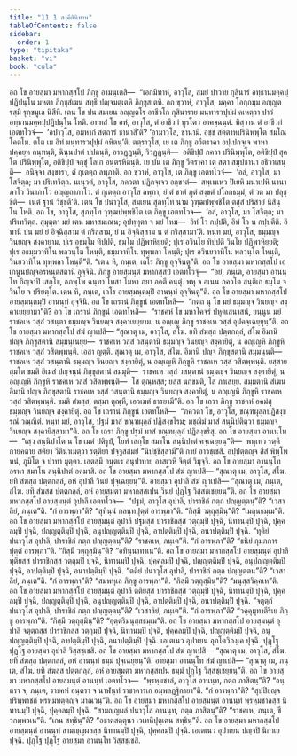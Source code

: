 ```yaml
---
title: "11.1 สงฺคีตินิทาน"
tableOfContents: false
sidebar:
  order: 1
type: "tipitaka"
basket: "vi"
book: "cula"
---
```



<DynamicBreadcrumb />

<Division number="437" book="cula">

<Paragraph number="2176" book="cula">
อถ โข อายสฺมา มหากสฺสโป ภิกฺขู อามนฺเตสิ—  “เอกมิทาหํ, อาวุโส, สมยํ ปาวาย กุสินารํ อทฺธานมคฺคปฺปฏิปนฺโน มหตา ภิกฺขุสํเฆน สทฺธึ ปญฺจมตฺเตหิ ภิกฺขุสเตหิ. อถ ขฺวาหํ, อาวุโส, มคฺคา โอกฺกมฺม อญฺญตรสฺมึ รุกฺขมูเล นิสีทึ.
</Paragraph>

<Paragraph number="2177" book="cula">
เตน โข ปน สมเยน อญฺญตโร อาชีวโก กุสินาราย มนฺทารวปุปฺผํ คเหตฺวา ปาวํ อทฺธานมคฺคปฺปฏิปนฺโน โหติ. อทฺทสํ โข อหํ, อาวุโส, ตํ อาชีวกํ ทูรโตว อาคจฺฉนฺตํ. ทิสฺวาน ตํ อาชีวกํ เอตทโวจํ—  ‘อปาวุโส, อมฺหากํ สตฺถารํ ชานาสี’ติ? ‘อามาวุโส, ชานามิ. อชฺช สตฺตาหปรินิพฺพุโต สมโณ โคตโม. ตโต เม อิทํ มนฺทารวปุปฺผํ คหิตนฺ’ติ. ตตฺราวุโส, เย เต ภิกฺขู อวีตราคา อปฺเปกจฺเจ พาหา ปคฺคยฺห กนฺทนฺติ, ฉินฺนปาตํ ปปตนฺติ, อาวฏฺฏนฺติ, วิวฏฺฏนฺติ—  อติขิปฺปํ ภควา ปรินิพฺพุโต, อติขิปฺปํ สุคโต ปรินิพฺพุโต, อติขิปฺปํ จกฺขุํ โลเก อนฺตรหิตนฺติ. เย ปน เต ภิกฺขู วีตราคา เต สตา สมฺปชานา อธิวาเสนฺติ—  อนิจฺจา สงฺขารา, ตํ กุเตตฺถ ลพฺภาติ.
</Paragraph>

<Paragraph number="2178" book="cula">
อถ ขฺวาหํ, อาวุโส, เต ภิกฺขู เอตทโวจํ—  ‘อลํ, อาวุโส, มา โสจิตฺถ; มา ปริเทวิตฺถ. นเนฺวตํ, อาวุโส, ภควตา ปฏิกจฺเจว อกฺขาตํ—  สพฺเพเหว ปิเยหิ มนาเปหิ นานาภาโว วินาภาโว อญฺญถาภาโว. ตํ กุเตตฺถ อาวุโส ลพฺภา, ยํ ตํ ชาตํ ภูตํ สงฺขตํ ปโลกธมฺมํ, ตํ วต มา ปลุชฺชีติ—  เนตํ ฐานํ วิชฺชตี’ติ.
</Paragraph>

<Paragraph number="2179" book="cula">
เตน โข ปนาวุโส, สมเยน สุภทฺโท นาม วุฑฺฒปพฺพชิโต ตสฺสํ ปริสายํ นิสินฺโน โหติ. อถ โข, อาวุโส, สุภทฺโท วุฑฺฒปพฺพชิโต เต ภิกฺขู เอตทโวจ—  ‘อลํ, อาวุโส, มา โสจิตฺถ; มา ปริเทวิตฺถ. สุมุตฺตา มยํ เตน มหาสมเณน; อุปทฺทุตา จ มยํ โหม—  อิทํ โว กปฺปติ, อิทํ โว น กปฺปตีติ. อิทานิ ปน มยํ ยํ อิจฺฉิสฺสาม ตํ กริสฺสาม, ยํ น อิจฺฉิสฺสาม น ตํ กริสฺสามา’ติ. หนฺท มยํ, อาวุโส, ธมฺมญฺจ วินยญฺจ สงฺคายาม. ปุเร อธมฺโม ทิปฺปติ, ธมฺโม ปฏิพาหิยฺยติ; ปุเร อวินโย ทิปฺปติ วินโย ปฏิพาหิยฺยติ; ปุเร อธมฺมวาทิโน พลวนฺโต โหนฺติ, ธมฺมวาทิโน ทุพฺพลา โหนฺติ; ปุเร อวินยวาทิโน พลวนฺโต โหนฺติ, วินยวาทิโน ทุพฺพลา โหนฺตี”ติ.
</Paragraph>

<Paragraph number="2180" book="cula">
“เตน หิ, ภนฺเต, เถโร ภิกฺขู อุจฺจินตู”ติ. อถ โข อายสฺมา มหากสฺสโป เอเกนูนปญฺจอรหนฺตสตานิ อุจฺจินิ. ภิกฺขู อายสฺมนฺตํ มหากสฺสปํ เอตทโวจุํ—  “อยํ, ภนฺเต, อายสฺมา อานนฺโท กิญฺจาปิ เสกฺโข, อภพฺโพ ฉนฺทา โทสา โมหา ภยา อคตึ คนฺตุํ. พหุ จ อเนน ภควโต สนฺติเก ธมฺโม จ วินโย จ ปริยตฺโต. เตน หิ, ภนฺเต, เถโร อายสฺมนฺตมฺปิ อานนฺทํ อุจฺจินตู”ติ. อถ โข อายสฺมา มหากสฺสโป อายสฺมนฺตมฺปิ อานนฺทํ อุจฺจินิ.
</Paragraph>

<Paragraph number="2181" book="cula">
อถ โข เถรานํ ภิกฺขูนํ เอตทโหสิ—  “กตฺถ นุ โข มยํ ธมฺมญฺจ วินยญฺจ สงฺคาเยยฺยามา”ติ? อถ โข เถรานํ ภิกฺขูนํ เอตทโหสิ—  “ราชคหํ โข มหาโคจรํ ปหูตเสนาสนํ, ยนฺนูน มยํ ราชคเห วสฺสํ วสนฺตา ธมฺมญฺจ วินยญฺจ สงฺคาเยยฺยาม. น อญฺเญ ภิกฺขู ราชคเห วสฺสํ อุปคจฺเฉยฺยุนฺ”ติ.
</Paragraph>

<Paragraph number="2182" book="cula">
อถ โข อายสฺมา มหากสฺสโป สํฆํ ญาเปสิ—
</Paragraph>

</Division>
<Division number="438" book="cula">

<Paragraph number="2183" book="cula">
“สุณาตุ เม, อาวุโส, สํโฆ. ยทิ สํฆสฺส ปตฺตกลฺลํ, สํโฆ อิมานิ ปญฺจ ภิกฺขุสตานิ สมฺมนฺเนยฺย—  ราชคเห วสฺสํ วสนฺตานิ ธมฺมญฺจ วินยญฺจ สงฺคายิตุํ, น อญฺเญหิ ภิกฺขูหิ ราชคเห วสฺสํ วสิตพฺพนฺติ. เอสา ญตฺติ.
</Paragraph>

<Paragraph number="2184" book="cula">
สุณาตุ เม, อาวุโส, สํโฆ. อิมานิ ปญฺจ ภิกฺขุสตานิ สมฺมนฺนติ—  ราชคเห วสฺสํ วสนฺตานิ ธมฺมญฺจ วินยญฺจ สงฺคายิตุํ, น อญฺเญหิ ภิกฺขูหิ ราชคเห วสฺสํ วสิตพฺพนฺติ. ยสฺสายสฺมโต ขมติ อิเมสํ ปญฺจนฺนํ ภิกฺขุสตานํ สมฺมุติ—  ราชคเห วสฺสํ วสนฺตานํ ธมฺมญฺจ วินยญฺจ สงฺคายิตุํ, น อญฺเญหิ ภิกฺขูหิ ราชคเห วสฺสํ วสิตพฺพนฺติ—  โส ตุณฺหสฺส; ยสฺส นกฺขมติ, โส ภาเสยฺย.
</Paragraph>

<Paragraph number="2185" book="cula">
สมฺมตานิ สํเฆน อิมานิ ปญฺจ ภิกฺขุสตานิ ราชคเห วสฺสํ วสนฺตานิ ธมฺมญฺจ วินยญฺจ สงฺคายิตุํ, น อญฺเญหิ ภิกฺขูหิ ราชคเห วสฺสํ วสิตพฺพนฺติ. ขมติ สํฆสฺส, ตสฺมา ตุณฺหี, เอวเมตํ ธารยามี”ติ.
</Paragraph>

<Paragraph number="2186" book="cula">
อถ โข เถรา ภิกฺขู ราชคหํ อคมํสุ ธมฺมญฺจ วินยญฺจ สงฺคายิตุํ. อถ โข เถรานํ ภิกฺขูนํ เอตทโหสิ—  “ภควตา โข, อาวุโส, ขณฺฑผุลฺลปฏิสงฺขรณํ วณฺณิตํ. หนฺท มยํ, อาวุโส, ปฐมํ มาสํ ขณฺฑผุลฺลํ ปฏิสงฺขโรม; มชฺฌิมํ มาสํ สนฺนิปติตฺวา ธมฺมญฺจ วินยญฺจ สงฺคายิสฺสามา”ติ.
</Paragraph>

<Paragraph number="2187" book="cula">
อถ โข เถรา ภิกฺขู ปฐมํ มาสํ ขณฺฑผุลฺลํ ปฏิสงฺขรึสุ. อถ โข อายสฺมา อานนฺโท—  “เสฺว สนฺนิปาโต น โข เมตํ ปติรูปํ, โยหํ เสกฺโข สมาโน สนฺนิปาตํ คจฺเฉยฺยนฺ”ติ—  พหุเทว รตฺตึ กายคตาย สติยา วีตินาเมตฺวา รตฺติยา ปจฺจูสสมยํ “นิปชฺชิสฺสามี”ติ กายํ อาวชฺเชสิ. อปฺปตฺตญฺจ สีสํ พิพฺโพหนํ, ภูมิโต จ ปาทา มุตฺตา. เอตสฺมึ อนฺตเร อนุปาทาย อาสเวหิ จิตฺตํ วิมุจฺจิ.
</Paragraph>

</Division>
<Division number="439" book="cula">

<Paragraph number="2188" book="cula">
อถ โข อายสฺมา อานนฺโท อรหา สมาโน สนฺนิปาตํ อคมาสิ. อถ โข อายสฺมา มหากสฺสโป สํฆํ ญาเปสิ—
</Paragraph>

<Paragraph number="2189" book="cula">
“สุณาตุ เม, อาวุโส, สํโฆ. ยทิ สํฆสฺส ปตฺตกลฺลํ, อหํ อุปาลึ วินยํ ปุจฺเฉยฺยนฺ”ติ.
</Paragraph>

<Paragraph number="2190" book="cula">
อายสฺมา อุปาลิ สํฆํ ญาเปสิ—
</Paragraph>

<Paragraph number="2191" book="cula">
“สุณาตุ เม, ภนฺเต, สํโฆ. ยทิ สํฆสฺส ปตฺตกลฺลํ, อหํ อายสฺมตา มหากสฺสเปน วินยํ ปุฏฺโฐ วิสฺสชฺเชยฺยนฺ”ติ.
</Paragraph>

<Paragraph number="2192" book="cula">
อถ โข อายสฺมา มหากสฺสโป อายสฺมนฺตํ อุปาลึ เอตทโวจ—  “ปฐมํ, อาวุโส อุปาลิ, ปาราชิกํ กตฺถ ปญฺญตฺตนฺ”ติ? “เวสาลิยํ, ภนฺเต”ติ. “กํ อารพฺภา”ติ? “สุทินฺนํ กลนฺทปุตฺตํ อารพฺภา”ติ. “กิสฺมึ วตฺถุสฺมินฺ”ติ? “เมถุนธมฺเม”ติ. อถ โข อายสฺมา มหากสฺสโป อายสฺมนฺตํ อุปาลึ ปฐมสฺส ปาราชิกสฺส วตฺถุมฺปิ ปุจฺฉิ, นิทานมฺปิ ปุจฺฉิ, ปุคฺคลมฺปิ ปุจฺฉิ, ปญฺญตฺติมฺปิ ปุจฺฉิ, อนุปญฺญตฺติมฺปิ ปุจฺฉิ, อาปตฺติมฺปิ ปุจฺฉิ, อนาปตฺติมฺปิ ปุจฺฉิ.
</Paragraph>

<Paragraph number="2193" book="cula">
“ทุติยํ ปนาวุโส อุปาลิ, ปาราชิกํ กตฺถ ปญฺญตฺตนฺ”ติ? “ราชคเห, ภนฺเต”ติ. “กํ อารพฺภา”ติ? “ธนิยํ กุมฺภการปุตฺตํ อารพฺภา”ติ. “กิสฺมึ วตฺถุสฺมินฺ”ติ? “อทินฺนาทาเน”ติ. อถ โข อายสฺมา มหากสฺสโป อายสฺมนฺตํ อุปาลึ ทุติยสฺส ปาราชิกสฺส วตฺถุมฺปิ ปุจฺฉิ, นิทานมฺปิ ปุจฺฉิ, ปุคฺคลมฺปิ ปุจฺฉิ, ปญฺญตฺติมฺปิ ปุจฺฉิ, อนุปญฺญตฺติมฺปิ ปุจฺฉิ, อาปตฺติมฺปิ ปุจฺฉิ, อนาปตฺติมฺปิ ปุจฺฉิ.
</Paragraph>

<Paragraph number="2194" book="cula">
“ตติยํ ปนาวุโส อุปาลิ, ปาราชิกํ กตฺถ ปญฺญตฺตนฺ”ติ? “เวสาลิยํ, ภนฺเต”ติ. “กํ อารพฺภา”ติ? “สมฺพหุเล ภิกฺขู อารพฺภา”ติ. “กิสฺมึ วตฺถุสฺมินฺ”ติ? “มนุสฺสวิคฺคเห”ติ. อถ โข อายสฺมา มหากสฺสโป อายสฺมนฺตํ อุปาลึ ตติยสฺส ปาราชิกสฺส วตฺถุมฺปิ ปุจฺฉิ, นิทานมฺปิ ปุจฺฉิ, ปุคฺคลมฺปิ ปุจฺฉิ, ปญฺญตฺติมฺปิ ปุจฺฉิ, อนุปญฺญตฺติมฺปิ ปุจฺฉิ, อาปตฺติมฺปิ ปุจฺฉิ, อนาปตฺติมฺปิ ปุจฺฉิ.
</Paragraph>

<Paragraph number="2195" book="cula">
“จตุตฺถํ ปนาวุโส อุปาลิ, ปาราชิกํ กตฺถ ปญฺญตฺตนฺ”ติ? “เวสาลิยํ, ภนฺเต”ติ. “กํ อารพฺภา”ติ? “วคฺคุมุทาตีริเย ภิกฺขู อารพฺภา”ติ. “กิสฺมึ วตฺถุสฺมินฺ”ติ? “อุตฺตริมนุสฺสธมฺเม”ติ. อถ โข อายสฺมา มหากสฺสโป อายสฺมนฺตํ อุปาลึ จตุตฺถสฺส ปาราชิกสฺส วตฺถุมฺปิ ปุจฺฉิ, นิทานมฺปิ ปุจฺฉิ, ปุคฺคลมฺปิ ปุจฺฉิ, ปญฺญตฺติมฺปิ ปุจฺฉิ, อนุปญฺญตฺติมฺปิ ปุจฺฉิ, อาปตฺติมฺปิ ปุจฺฉิ, อนาปตฺติมฺปิ ปุจฺฉิ.
</Paragraph>

<Paragraph number="2196" book="cula">
เอเตเนว อุปาเยน อุภโตวิภงฺเค ปุจฺฉิ. ปุฏฺโฐ ปุฏฺโฐ อายสฺมา อุปาลิ วิสฺสชฺเชสิ.
</Paragraph>

</Division>
<Division number="440" book="cula">

<Paragraph number="2197" book="cula">
อถ โข อายสฺมา มหากสฺสโป สํฆํ ญาเปสิ—
</Paragraph>

<Paragraph number="2198" book="cula">
“สุณาตุ เม, อาวุโส, สํโฆ. ยทิ สํฆสฺส ปตฺตกลฺลํ, อหํ อานนฺทํ ธมฺมํ ปุจฺเฉยฺยนฺ”ติ.
</Paragraph>

<Paragraph number="2199" book="cula">
อายสฺมา อานนฺโท สํฆํ ญาเปสิ—
</Paragraph>

<Paragraph number="2200" book="cula">
“สุณาตุ เม, ภนฺเต, สํโฆ. ยทิ สํฆสฺส ปตฺตกลฺลํ, อหํ อายสฺมตา มหากสฺสเปน ธมฺมํ ปุฏฺโฐ วิสฺสชฺเชยฺยนฺ”ติ.
</Paragraph>

<Paragraph number="2201" book="cula">
อถ โข อายสฺมา มหากสฺสโป อายสฺมนฺตํ อานนฺทํ เอตทโวจ—  “พฺรหฺมชาลํ, อาวุโส อานนฺท, กตฺถ ภาสิตนฺ”ติ? “อนฺตรา จ, ภนฺเต, ราชคหํ อนฺตรา จ นาฬนฺทํ ราชาคารเก อมฺพลฏฺฐิกายา”ติ. “กํ อารพฺภา”ติ? “สุปฺปิยญฺจ ปริพฺพาชกํ พฺรหฺมทตฺตญฺจ มาณวนฺ”ติ. อถ โข อายสฺมา มหากสฺสโป อายสฺมนฺตํ อานนฺทํ พฺรหฺมชาลสฺส นิทานมฺปิ ปุจฺฉิ, ปุคฺคลมฺปิ ปุจฺฉิ. “สามญฺญผลํ ปนาวุโส อานนฺท, กตฺถ ภาสิตนฺ”ติ? “ราชคเห, ภนฺเต, ชีวกมฺพวเน”ติ. “เกน สทฺธินฺ”ติ? “อชาตสตฺตุนา เวเทหิปุตฺเตน สทฺธินฺ”ติ. อถ โข อายสฺมา มหากสฺสโป อายสฺมนฺตํ อานนฺทํ สามญฺญผลสฺส นิทานมฺปิ ปุจฺฉิ, ปุคฺคลมฺปิ ปุจฺฉิ. เอเตเนว อุปาเยน ปญฺจปิ นิกาเย ปุจฺฉิ. ปุฏฺโฐ ปุฏฺโฐ อายสฺมา อานนฺโท วิสฺสชฺเชสิ.
</Paragraph>
</Division>